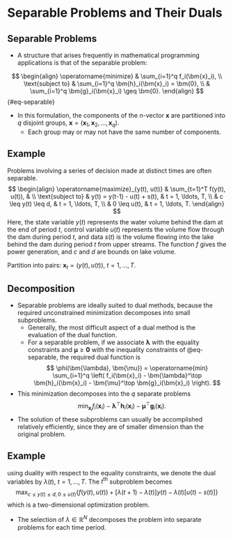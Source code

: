 # Separable Problems and Their Duals

## Separable Problems {.smaller}

* A structure that arises frequently in mathematical programming applications is 
that of the separable problem:

$$
\begin{align}
\operatorname{minimize} & \sum_{i=1}^q f_i(\bm{x}_i), \\
\text{subject to} & \sum_{i=1}^q \bm{h}_i(\bm{x}_i) = \bm{0}, \\
& \sum_{i=1}^q \bm{g}_i(\bm{x}_i) \geq \bm{0}.
\end{align}
$$ {#eq-separable}

* In this formulation, the components of the $n$-vector $\bm{x}$ are partitioned 
into $q$ disjoint groups, $\bm{x} = \left(\bm{x}_1, \bm{x}_2, \ldots, \bm{x}_q \right)$.
  - Each group may or may not have the same number of components.

::: {.callout-note icon=false}
## Example
Problems involving a series of decision made at distinct times are often separable.
$$
\begin{align}
\operatorname{maximize}_{y(t), u(t)} & \sum_{t=1}^T f(y(t), u(t)), & \\
\text{subject to} & y(t) = y(t-1) - u(t) + s(t), & t = 1, \ldots, T, \\
& c \leq y(t) \leq d, & t = 1, \ldots, T, \\
& 0 \leq u(t), & t = 1, \ldots, T.
\end{align}
$$
Here, the state variable $y(t)$ represents the water volume behind the dam at the end of period $t$,
control variable $u(t)$ represents the volume flow through the dam during period $t$, 
and data $s(t)$ is the volume flowing into the lake behind the dam during period $t$ from upper streams.
The function $f$ gives the power generation, and $c$ and $d$ are bounds on lake volume.

Partition into pairs: $\bm{x}_t = (y(t), u(t))$, $t = 1, \ldots, T$.
:::


## Decomposition {.smaller}

* Separable problems are ideally suited to dual methods, because the required 
unconstrained minimization decomposes into small subproblems.
  - Generally, the most difficult aspect of a dual method is the evaluation of 
  the dual function.
  - For a separable problem, if we associate $\bm{\lambda}$ with the equality constraints
  and $\bm{\mu} \geq \bm{0}$ with the inequality constraints of @eq-separable, 
  the required dual function is
$$
\phi(\bm{\lambda}, \bm{\mu}) = \operatorname{min} \sum_{i=1}^q \left(
f_i(\bm{x}_i) - \bm{\lambda}^\top \bm{h}_i(\bm{x}_i) - \bm{\mu}^\top \bm{g}_i(\bm{x}_i)
\right).
$$
* This minimization decomposes into the $q$ separate problems
$$
\operatorname{min}_{\bm{x}_i} f_i(\bm{x}_i) - \bm{\lambda}^\top \bm{h}_i(\bm{x}_i) - \bm{\mu}^\top \bm{g}_i(\bm{x}_i).
$$
* The solution of these subproblems can usually be accomplished relatively 
efficiently, since they are of smaller dimension than the original problem.

::: {.callout-note icon=false}
## Example
using duality with respect to the equality constraints, we denote the dual variables
by $\lambda(t)$, $t = 1, \ldots, T$. The $t^{\text{th}}$ subproblem becomes
$$
\operatorname{max}_{c \leq y(t) \leq d, 0 \leq u(t)} \left\{ 
f(y(t), u(t)) + \left[ \lambda(t+1) - \lambda(t) \right]y(t) - \lambda(t) \left[u(t) - s(t) \right]
\right\}
$$
which is a two-dimensional optimization problem.

* The selection of $\lambda \in \mathbb{R}^N$ decomposes the problem into separate
problems for each time period.
:::
